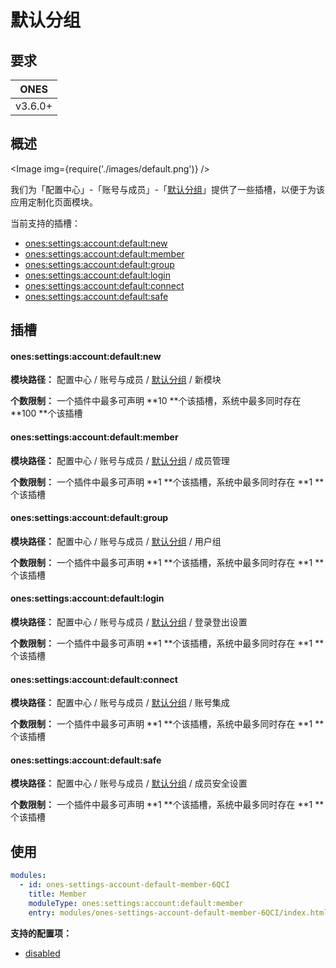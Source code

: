 
# 默认分组

## 要求

| **ONES** |
| :------: |
| v3.6.0+  |

## 概述

<Image img={require('./images/default.png')} />

我们为「配置中心」-「账号与成员」-「[默认分组](../../index.mdx#slot-hierarchy)」提供了一些插槽，以便于为该应用定制化页面模块。

当前支持的插槽：

- [ones:settings:account:default:new](#onessettingsaccountdefaultnew)
- [ones:settings:account:default:member](#onessettingsaccountdefaultmember)
- [ones:settings:account:default:group](#onessettingsaccountdefaultgroup)
- [ones:settings:account:default:login](#onessettingsaccountdefaultlogin)
- [ones:settings:account:default:connect](#onessettingsaccountdefaultconnect)
- [ones:settings:account:default:safe](#onessettingsaccountdefaultsafe)

## 插槽

#### ones:settings:account:default:new

**模块路径：** 配置中心 / 账号与成员 / [默认分组](../../index.mdx#slot-hierarchy) / 新模块

**个数限制：** 一个插件中最多可声明 **10 **个该插槽，系统中最多同时存在 **100 **个该插槽

#### ones:settings:account:default:member

**模块路径：** 配置中心 / 账号与成员 / [默认分组](../../index.mdx#slot-hierarchy) / 成员管理

**个数限制：** 一个插件中最多可声明 **1 **个该插槽，系统中最多同时存在 **1 **个该插槽

#### ones:settings:account:default:group

**模块路径：** 配置中心 / 账号与成员 / [默认分组](../../index.mdx#slot-hierarchy) / 用户组

**个数限制：** 一个插件中最多可声明 **1 **个该插槽，系统中最多同时存在 **1 **个该插槽

#### ones:settings:account:default:login

**模块路径：** 配置中心 / 账号与成员 / [默认分组](../../index.mdx#slot-hierarchy) / 登录登出设置

**个数限制：** 一个插件中最多可声明 **1 **个该插槽，系统中最多同时存在 **1 **个该插槽

#### ones:settings:account:default:connect

**模块路径：** 配置中心 / 账号与成员 / [默认分组](../../index.mdx#slot-hierarchy) / 账号集成

**个数限制：** 一个插件中最多可声明 **1 **个该插槽，系统中最多同时存在 **1 **个该插槽

#### ones:settings:account:default:safe

**模块路径：** 配置中心 / 账号与成员 / [默认分组](../../index.mdx#slot-hierarchy) / 成员安全设置

**个数限制：** 一个插件中最多可声明 **1 **个该插槽，系统中最多同时存在 **1 **个该插槽

## 使用

```yaml
modules:
  - id: ones-settings-account-default-member-6QCI
    title: Member
    moduleType: ones:settings:account:default:member
    entry: modules/ones-settings-account-default-member-6QCI/index.html
```

**支持的配置项：**

- [disabled](../../../../../../reference/config/plugin.yaml#disabled)
